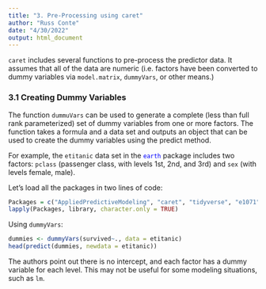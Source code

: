 ```yaml
---
title: "3. Pre-Processing using caret"
author: "Russ Conte"
date: "4/30/2022"
output: html_document
---
```


`caret` includes several functions to pre-process the predictor data. It assumes that all of the data are numeric (i.e. factors have been converted to dummy variables via `model.matrix`, `dummyVars`, or other means.)

### 3.1 Creating Dummy Variables

The function `dummuVars` can be used to generate a complete (less than full rank parameterized) set of dummy variables from one or more factors. The function takes a formula and a data set and outputs an object that can be used to create the dummy variables using the predict method.

For example, the `etitanic` data set in the <span style="color:blue">`earth`</span> package includes two factors: `pclass` (passenger class, with levels 1st, 2nd, and 3rd) and `sex` (with levels female, male).

Let's load all the packages in two lines of code:

```r
Packages = c("AppliedPredictiveModeling", "caret", "tidyverse", "e1071", "earth")
lapply(Packages, library, character.only = TRUE)
```

Using `dummyVars`:

```r

dummies <- dummyVars(survived~., data = etitanic)
head(predict(dummies, newdata = etitanic))

```

The authors point out there is no intercept, and each factor has a dummy variable for each level. This may not be useful for some modeling situations, such as `lm`.

